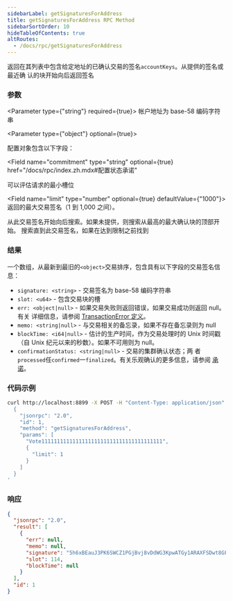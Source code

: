 ```yaml
---
sidebarLabel: getSignaturesForAddress
title: getSignaturesForAddress RPC Method
sidebarSortOrder: 10
hideTableOfContents: true
altRoutes:
  - /docs/rpc/getSignaturesForAddress
---
```


返回在其列表中包含给定地址的已确认交易的签名`accountKeys`。从提供的签名或最近确
认的块开始向后返回签名

<DocSideBySide>

<DocLeftSide>

### 参数

<Parameter type={"string"} required={true}>
  帐户地址为 base-58 编码字符串
</Parameter>

<Parameter type={"object"} optional={true}>

配置对象包含以下字段：

<Field
  name="commitment"
  type="string"
  optional={true}
  href="/docs/rpc/index.zh.mdx#配置状态承诺"
></Field>

<Field name="minContextSlot" type="number" optional={true}>
  可以评估请求的最小槽位
</Field>

<Field name="limit" type="number" optional={true} defaultValue={"1000"}>
  返回的最大交易签名（1 到 1,000 之间）。
</Field>

<Field name="before" type="string" optional={true}>
  从此交易签名开始向后搜索。如果未提供，则搜索从最高的最大确认块的顶部开始。
</Field>

<Field name="until" type="string" optional={true}>
  搜索直到此交易签名，如果在达到限制之前找到
</Field>

</Parameter>

### 结果

一个数组，从最新到最旧的`<object>`交易排序，包含具有以下字段的交易签名信息：

- `signature: <string>` - 交易签名为 base-58 编码字符串
- `slot: <u64>` - 包含交易块的槽
- `err: <object|null>` - 如果交易失败则返回错误，如果交易成功则返回 null。 有关
  详细信息，请参阅
  [TransactionError 定义](https://github.com/solana-labs/solana/blob/c0c60386544ec9a9ec7119229f37386d9f070523/sdk/src/transaction/error.rs#L13)。
- `memo: <string|null>` - 与交易相关的备忘录，如果不存在备忘录则为 null
- `blockTime: <i64|null>` - 估计的生产时间，作为交易处理时的 Unix 时间戳（自
  Unix 纪元以来的秒数）。如果不可用则为 null。
- `confirmationStatus: <string|null>` - 交易的集群确认状态；两
  者`processed`任`confirmed`一`finalized`。有关乐观确认的更多信息，请参阅
  [承诺](/docs/rpc/index.zh.mdx#配置状态承诺)。

</DocLeftSide>

<DocRightSide>

### 代码示例

```bash
curl http://localhost:8899 -X POST -H "Content-Type: application/json" -d '
  {
    "jsonrpc": "2.0",
    "id": 1,
    "method": "getSignaturesForAddress",
    "params": [
      "Vote111111111111111111111111111111111111111",
      {
        "limit": 1
      }
    ]
  }
'
```

### 响应

```json
{
  "jsonrpc": "2.0",
  "result": [
    {
      "err": null,
      "memo": null,
      "signature": "5h6xBEauJ3PK6SWCZ1PGjBvj8vDdWG3KpwATGy1ARAXFSDwt8GFXM7W5Ncn16wmqokgpiKRLuS83KUxyZyv2sUYv",
      "slot": 114,
      "blockTime": null
    }
  ],
  "id": 1
}
```

</DocRightSide>
</DocSideBySide>
